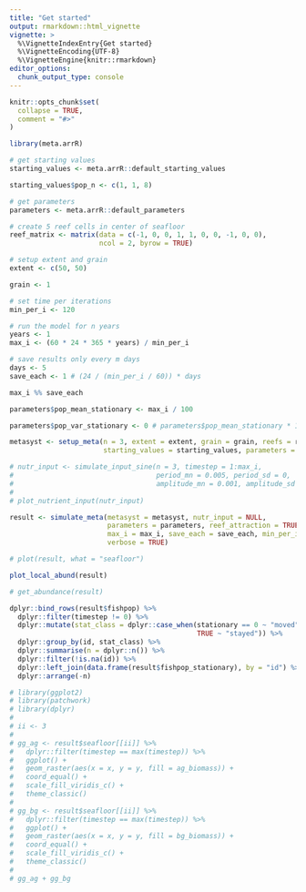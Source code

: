 ```yaml
---
title: "Get started"
output: rmarkdown::html_vignette
vignette: >
  %\VignetteIndexEntry{Get started}
  %\VignetteEncoding{UTF-8}
  %\VignetteEngine{knitr::rmarkdown}
editor_options: 
  chunk_output_type: console
---
```


```r
knitr::opts_chunk$set(
  collapse = TRUE,
  comment = "#>"
)
```

```r
library(meta.arrR)

# get starting values
starting_values <- meta.arrR::default_starting_values

starting_values$pop_n <- c(1, 1, 8)

# get parameters
parameters <- meta.arrR::default_parameters

# create 5 reef cells in center of seafloor
reef_matrix <- matrix(data = c(-1, 0, 0, 1, 1, 0, 0, -1, 0, 0), 
                      ncol = 2, byrow = TRUE)

# setup extent and grain
extent <- c(50, 50)

grain <- 1

# set time per iterations
min_per_i <- 120

# run the model for n years
years <- 1
max_i <- (60 * 24 * 365 * years) / min_per_i

# save results only every m days
days <- 5
save_each <- 1 # (24 / (min_per_i / 60)) * days

max_i %% save_each

parameters$pop_mean_stationary <- max_i / 100

parameters$pop_var_stationary <- 0 # parameters$pop_mean_stationary * 1

metasyst <- setup_meta(n = 3, extent = extent, grain = grain, reefs = reef_matrix, 
                       starting_values = starting_values, parameters = parameters)

# nutr_input <- simulate_input_sine(n = 3, timestep = 1:max_i,
#                                   period_mn = 0.005, period_sd = 0, 
#                                   amplitude_mn = 0.001, amplitude_sd = 0)
# 
# plot_nutrient_input(nutr_input)

result <- simulate_meta(metasyst = metasyst, nutr_input = NULL,
                        parameters = parameters, reef_attraction = TRUE,
                        max_i = max_i, save_each = save_each, min_per_i = min_per_i, 
                        verbose = TRUE)

# plot(result, what = "seafloor")

plot_local_abund(result)

# get_abundance(result)

dplyr::bind_rows(result$fishpop) %>% 
  dplyr::filter(timestep != 0) %>% 
  dplyr::mutate(stat_class = dplyr::case_when(stationary == 0 ~ "moved", 
                                              TRUE ~ "stayed")) %>%
  dplyr::group_by(id, stat_class) %>% 
  dplyr::summarise(n = dplyr::n()) %>% 
  dplyr::filter(!is.na(id)) %>% 
  dplyr::left_join(data.frame(result$fishpop_stationary), by = "id") %>% 
  dplyr::arrange(-n)

# library(ggplot2)
# library(patchwork)
# library(dplyr)
# 
# ii <- 3
# 
# gg_ag <- result$seafloor[[ii]] %>% 
#   dplyr::filter(timestep == max(timestep)) %>% 
#   ggplot() + 
#   geom_raster(aes(x = x, y = y, fill = ag_biomass)) + 
#   coord_equal() + 
#   scale_fill_viridis_c() + 
#   theme_classic()
# 
# gg_bg <- result$seafloor[[ii]] %>% 
#   dplyr::filter(timestep == max(timestep)) %>% 
#   ggplot() + 
#   geom_raster(aes(x = x, y = y, fill = bg_biomass)) + 
#   coord_equal() + 
#   scale_fill_viridis_c() + 
#   theme_classic()
# 
# gg_ag + gg_bg

```
